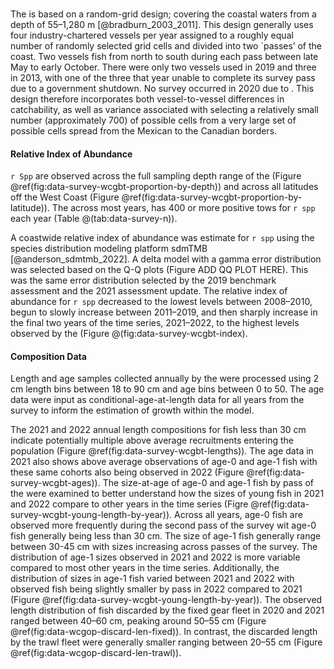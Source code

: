 ### \acrlong{s-wcgbt}

The \gls{s-wcgbt} is based on a random-grid design; covering the coastal waters from a depth of 55--1,280 m [@bradburn_2003_2011]. This design generally uses four industry-chartered vessels per year assigned to a roughly equal number of randomly selected grid cells and divided into two `passes' of the coast. Two vessels fish from north to south during each pass between late May to early October. There were only two vessels used in 2019 and three in 2013, with one of the three that year unable to complete its survey pass due to a government shutdown. No survey occurred in 2020 due to \gls{covid}. This design therefore incorporates both vessel-to-vessel differences in catchability, as well as variance associated with selecting a relatively small number (approximately 700) of possible cells from a very large set of possible cells spread from the Mexican to the Canadian borders. 


#### Relative Index of Abundance
`r Spp` are observed across the full sampling depth range of the \gls{s-wcgbt} (Figure \@ref(fig:data-survey-wcgbt-proportion-by-depth)) and across all latitudes off the West Coast (Figure \@ref(fig:data-survey-wcgbt-proportion-by-latitude)). The \gls{s-wcgbt} across most years, has 400 or more positive tows for `r spp` each year (Table @\ref(tab:data-survey-n)). 

A coastwide relative index of abundance was estimate for `r spp` using the species distribution modeling platform sdmTMB [@anderson_sdmtmb_2022]. A delta model with a gamma error distribution was selected based on the Q-Q plots (Figure ADD QQ PLOT HERE). This was the same error distribution selected by the 2019 benchmark assessment and the 2021 assessment update.  The relative index of abundance for `r spp` decreased to the lowest levels between 2008--2010, begun to slowly increase between 2011--2019, and then sharply increase in the final two years of the time series, 2021--2022, to the highest levels observed by the \gls{s-wcgbt} (Figure @\ref(fig:data-survey-wcgbt-index).  


#### Composition Data
Length and age samples collected annually by the \gls{s-wcgbt} were processed using 2 cm length bins between 18 to 90 cm and age bins between 0 to 50. The age data were input as conditional-age-at-length data for all years from the survey to inform the estimation of growth within the model.

The 2021 and 2022 annual length compositions for fish less than 30 cm indicate potentially multiple above average recruitments entering the population (Figure \@ref(fig:data-survey-wcgbt-lengths)). The age data in 2021 also shows above average observations of age-0 and age-1 fish with these same cohorts also being observed in 2022 (Figure \@ref(fig:data-survey-wcgbt-ages)).  The size-at-age of age-0 and age-1 fish by pass of the \gls{s-wcgbt} were examined to better understand how the sizes of young fish in 2021 and 2022 compare to other years in the time series (Figre \@ref(fig:data-survey-wcgbt-young-length-by-year)). Across all years, age-0 fish are observed more frequently during the second pass of the survey wit age-0 fish generally being less than 30 cm.  The size of age-1 fish generally range between 30-45 cm with sizes increasing across passes of the survey. The distribution of age-1 sizes observed in 2021 and 2022 is more variable compared to most other years in the time series.  Additionally, the distribution of sizes in age-1 fish varied between 2021 and 2022 with observed fish being slightly smaller by pass in 2022 compared to 2021 (Figure \@ref(fig:data-survey-wcgbt-young-length-by-year)).  The observed length distribution of fish discarded by the fixed gear fleet in 2020 and 2021 ranged between 40--60 cm, peaking around 50--55 cm (Figure \@ref(fig:data-wcgop-discard-len-fixed)). In contrast, the discarded length by the trawl fleet were generally smaller ranging between 20--55 cm (Figure \@ref(fig:data-wcgop-discard-len-trawl)).

